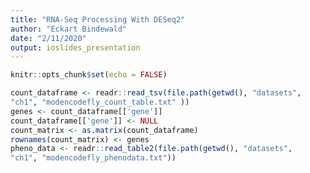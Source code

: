 ```yaml
---
title: "RNA-Seq Processing With DESeq2"
author: "Eckart Bindewald"
date: "2/11/2020"
output: ioslides_presentation
---
```


```r
knitr::opts_chunk$set(echo = FALSE)
```

```r
count_dataframe <- readr::read_tsv(file.path(getwd(), "datasets",
"ch1", "modencodefly_count_table.txt" ))
genes <- count_dataframe[['gene']]
count_dataframe[['gene']] <- NULL
count_matrix <- as.matrix(count_dataframe)
rownames(count_matrix) <- genes
pheno_data <- readr::read_table2(file.path(getwd(), "datasets",
"ch1", "modencodefly_phenodata.txt"))
```
